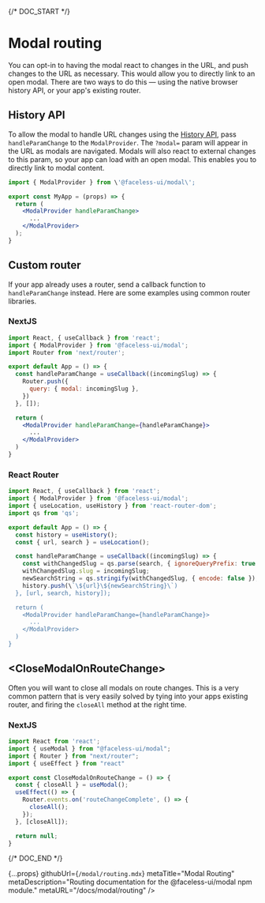 
{/* DOC_START */}

# Modal routing

You can opt-in to having the modal react to changes in the URL, and push changes to the URL as necessary. This would allow you to directly link to an open modal. There are two ways to do this — using the native browser history API, or your app&apos;s existing router.

## History API

To allow the modal to handle URL changes using the [History API](https://developer.mozilla.org/en-US/docs/Web/API/History_API), pass `handleParamChange` to the `ModalProvider`. The `?modal=` param will appear in the URL as modals are navigated. Modals will also react to external changes to this param, so your app can load with an open modal. This enables you to directly link to modal content.

```jsx
import { ModalProvider } from \'@faceless-ui/modal\';

export const MyApp = (props) => {
  return (
    <ModalProvider handleParamChange>
      ...
    </ModalProvider>
  );
}
```

## Custom router

If your app already uses a router, send a callback function to `handleParamChange` instead. Here are some examples using common router libraries.

### NextJS

```jsx
import React, { useCallback } from 'react';
import { ModalProvider } from '@faceless-ui/modal';
import Router from 'next/router';

export default App = () => {
  const handleParamChange = useCallback((incomingSlug) => {
    Router.push({
      query: { modal: incomingSlug },
    })
  }, []);

  return (
    <ModalProvider handleParamChange={handleParamChange}>
      ...
    </ModalProvider>
  )
}
```

### React Router

```jsx
import React, { useCallback } from 'react';
import { ModalProvider } from '@faceless-ui/modal';
import { useLocation, useHistory } from 'react-router-dom';
import qs from 'qs';

export default App = () => {
  const history = useHistory();
  const { url, search } = useLocation();

  const handleParamChange = useCallback((incomingSlug) => {
    const withChangedSlug = qs.parse(search, { ignoreQueryPrefix: true });
    withChangedSlug.slug = incomingSlug;
    newSearchString = qs.stringify(withChangedSlug, { encode: false });
    history.push(\`\${url}\${newSearchString}\`)
  }, [url, search, history]);

  return (
    <ModalProvider handleParamChange={handleParamChange}>
      ...
    </ModalProvider>
  )
}
```

## \<CloseModalOnRouteChange\>

Often you will want to close all modals on route changes. This is a very common pattern that is very easily solved by tying into your apps existing router, and firing the `closeAll` method at the right time.

### NextJS

```jsx
import React from 'react';
import { useModal } from "@faceless-ui/modal";
import { Router } from "next/router";
import { useEffect } from "react"

export const CloseModalOnRouteChange = () => {
  const { closeAll } = useModal();
  useEffect(() => {
    Router.events.on('routeChangeComplete', () => {
      closeAll();
    });
  }, [closeAll]);

  return null;
}
```

{/* DOC_END */}

  {...props}
  githubUrl={`/modal/routing.mdx`}
  metaTitle="Modal Routing"
  metaDescription="Routing documentation for the @faceless-ui/modal npm module."
  metaURL="/docs/modal/routing"
/>
